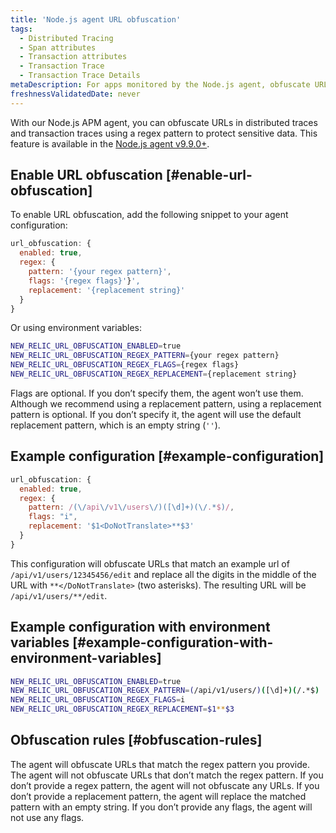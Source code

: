 ```yaml
---
title: 'Node.js agent URL obfuscation'
tags:
  - Distributed Tracing
  - Span attributes
  - Transaction attributes
  - Transaction Trace
  - Transaction Trace Details
metaDescription: For apps monitored by the Node.js agent, obfuscate URLS in distributed traces and transaction traces with a regex pattern that protects sensitive data.
freshnessValidatedDate: never
---
```


With our Node.js APM agent, you can obfuscate URLs in distributed traces and transaction traces using a regex pattern to protect sensitive data. This feature is available in the [Node.js agent v9.9.0+](/docs/release-notes/agent-release-notes/nodejs-release-notes/).

## Enable URL obfuscation [#enable-url-obfuscation]

To enable URL obfuscation, add the following snippet to your agent configuration:

```js
url_obfuscation: {
  enabled: true,
  regex: {
    pattern: '{your regex pattern}',
    flags: '{regex flags}'}',
    replacement: '{replacement string}'
  }
}

```

Or using environment variables:

```bash
NEW_RELIC_URL_OBFUSCATION_ENABLED=true
NEW_RELIC_URL_OBFUSCATION_REGEX_PATTERN={your regex pattern}
NEW_RELIC_URL_OBFUSCATION_REGEX_FLAGS={regex flags}
NEW_RELIC_URL_OBFUSCATION_REGEX_REPLACEMENT={replacement string}

```

Flags are optional. If you don’t specify them, the agent won’t use them.
Although we recommend using a replacement pattern, using a replacement pattern is optional. If you don’t specify it, the agent will use the default replacement pattern, which is an empty string (`''`).

## Example configuration [#example-configuration]

```js
url_obfuscation: {
  enabled: true,
  regex: {
    pattern: /(\/api\/v1\/users\/)([\d]+)(\/.*$)/,
    flags: "i",
    replacement: '$1<DoNotTranslate>**$3'
  }
}

```

This configuration will obfuscate URLs that match an example url of `/api/v1/users/12345456/edit` and replace all the digits in the middle of the URL with `**</DoNotTranslate>` (two asterisks). The resulting URL will be `/api/v1/users/**/edit`.

## Example configuration with environment variables [#example-configuration-with-environment-variables]

```bash
NEW_RELIC_URL_OBFUSCATION_ENABLED=true
NEW_RELIC_URL_OBFUSCATION_REGEX_PATTERN=(/api/v1/users/)([\d]+)(/.*$)
NEW_RELIC_URL_OBFUSCATION_REGEX_FLAGS=i
NEW_RELIC_URL_OBFUSCATION_REGEX_REPLACEMENT=$1**$3

```

## Obfuscation rules [#obfuscation-rules]

The agent will obfuscate URLs that match the regex pattern you provide. The agent will not obfuscate URLs that don’t match the regex pattern. If you don’t provide a regex pattern, the agent will not obfuscate any URLs. If you don’t provide a replacement pattern, the agent will replace the matched pattern with an empty string. If you don’t provide any flags, the agent will not use any flags.
